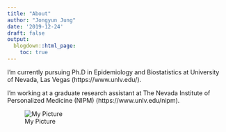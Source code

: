 ```yaml
---
title: "About"
author: "Jongyun Jung"
date: '2019-12-24'
draft: false
output:
  blogdown::html_page:
    toc: true 
---
```


I'm currently pursuing Ph.D in Epidemiology and Biostatistics at University of Nevada, Las Vegas (https://www.unlv.edu/). \

I'm working at a graduate research assistant at The Nevada Institute of Personalized Medicine (NIPM) (https://www.unlv.edu/nipm).

![My Picture](/static/logo.png)
 
